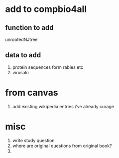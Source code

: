 
# add to compbio4all

## function to add 
unrootedNJtree  

## data to add 

1. protein sequences form rabies etc
1. virusaln

# from canvas

1. add existing wikipedia entries i've already curage

# misc

1. write study question
1. where are original questions from original book?
1. 
 
